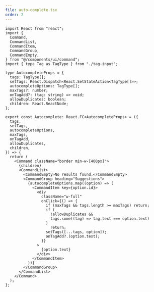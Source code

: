 ```yaml
---
file: auto-complete.tsx
order: 2
---
```


```tsx
import React from "react";
import {
  Command,
  CommandList,
  CommandItem,
  CommandGroup,
  CommandEmpty,
} from "@/components/ui/command";
import { type Tag as TagType } from "./tag-input";

type AutocompleteProps = {
  tags: TagType[];
  setTags: React.Dispatch<React.SetStateAction<TagType[]>>;
  autocompleteOptions: TagType[];
  maxTags?: number;
  onTagAdd?: (tag: string) => void;
  allowDuplicates: boolean;
  children: React.ReactNode;
};

export const Autocomplete: React.FC<AutocompleteProps> = ({
  tags,
  setTags,
  autocompleteOptions,
  maxTags,
  onTagAdd,
  allowDuplicates,
  children,
}) => {
  return (
    <Command className="border min-w-[400px]">
      {children}
      <CommandList>
        <CommandEmpty>No results found.</CommandEmpty>
        <CommandGroup heading="Suggestions">
          {autocompleteOptions.map((option) => (
            <CommandItem key={option.id}>
              <div
                className="w-full"
                onClick={() => {
                  if (maxTags && tags.length >= maxTags) return;
                  if (
                    !allowDuplicates &&
                    tags.some((tag) => tag.text === option.text)
                  )
                    return;
                  setTags([...tags, option]);
                  onTagAdd?.(option.text);
                }}
              >
                {option.text}
              </div>
            </CommandItem>
          ))}
        </CommandGroup>
      </CommandList>
    </Command>
  );
};
```
